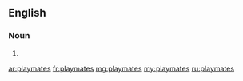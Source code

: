 ==English==

===Noun===
{{head|en|noun plural form}}

# {{plural of|playmate|lang=en}}

[[ar:playmates]]
[[fr:playmates]]
[[mg:playmates]]
[[my:playmates]]
[[ru:playmates]]
